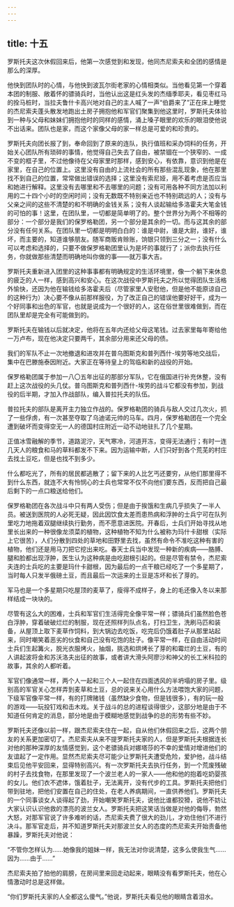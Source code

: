 ```yaml
---
---
---
```

title: 十五
---




罗斯托夫这次休假回来后，他第一次感觉到和发现，他同杰尼索夫和全团的感情是那么的深厚。

他快到团队时的心情，与他快到波瓦尔街老家的心情相类似。当他看见第一个穿着本团的制服、敞着怀的骠骑兵时，当他认出这是红头发的杰缅季耶夫，看见枣红马的拴马桩时，当拉夫鲁什卡高兴地对自己的主人喊了一声“伯爵来了”正在床上睡觉的杰尼索夫蓬头散发地跑出土房子拥抱他和军官们聚集到他这里时，罗斯托夫体验到一种与父母和妹妹们拥抱他时的同样的感情，涌上嗓子眼里的欢乐的眼泪使他说不出话来。团队也是家，而这个家像父母的家一样总是可爱的和珍贵的。

罗斯托夫向团长报了到，奉命回到了原来的连队，执行值班和采办饲料的任务，开始关心团队所有琐碎的事情，他觉得自己失去了自由，被禁锢在一个狭窄的、一成不变的框子里，不过他像待在父母家里时那样，感到安心，有依靠，意识到他是在家里，在自己的位置上。这里没有自由的上流社会的所有那些混乱现象，他在那里找不到自己的位置，常常做出错误的选择；这里没有索尼娅，用不着考虑是否应当和她进行解释。这里没有去哪里和不去哪里的问题；没有可用各种不同方法加以利用的二十四个小时的空闲时间；没有无数既不特别亲近也不特别疏远的人；没有与父亲之间的这些不清楚的和不明确的金钱关系；没有人谈起输给多洛霍夫大笔金钱的可怕的事！这里，在团队里，一切都是简单明了的。整个世界分为两个不相等的部分：一个部分是我们的保罗格勒团，另一个部分是其余的一切。而与这其余的部分没有任何关系。在团队里一切都是明明白白的：谁是中尉，谁是大尉，谁好，谁坏，而主要的，知道谁够朋友。随军商贩肯赊账，饷银只领到三分之一；没有什么可以考虑和选择的，只要不做保罗格勒团里认为是坏的事就行了；派你去执行任务，你就做那些清楚而明确地叫你做的事——就万事大吉。

罗斯托夫重新进入团里的这种事事都有明确规定的生活环境里，像一个躺下来休息的疲乏的人一样，感到高兴和安心。在这次战役中罗斯托夫之所以觉得团队生活格外愉快，还因为他在输钱给多洛霍夫后（尽管家里人安慰他，但是他不能原谅自己的这种行为）决心要不像从前那样服役，为了改正自己的错误他要好好干，成为一个好同事和出色的军官，也就是说成为一个很好的人，这在俗世里很难做到，而在团队里却是完全有可能做到的。

罗斯托夫在输钱以后就决定，他将在五年内还给父母这笔钱。过去家里每年寄给他一万卢布，现在他决定只要两千，其余部分用来还父母的债。

我们的军队不止一次地撤退和进攻并在普乌图斯克和普列西什-埃劳等地交战后，集中在巴滕施泰因附近。大家正在等待皇上的驾临和新的战役的开始。

保罗格勒团属于参加一八〇五年出征的那部分军队，它在俄国进行补充休整，没有赶上这次战役的头几仗。普乌图斯克和普列西什-埃劳的战斗它都没有参加，到战役的后半期，才加入作战部队，编入普拉托夫的队伍。

普拉托夫的部队是离开主力独立作战的。保罗格勒团的骑兵与敌人交过几次火，抓了一些俘虏，有一次甚至夺取了乌迪诺元帅的马车。四月，保罗格勒团在一个完全遭到破坏而变得空无一人的德国村庄附近一动不动地驻扎了几个星期。

正值冰雪融解的季节，道路泥泞，天气寒冷，河道开冻，变得无法通行；有时一连几天人的粮食和马的草料都发不下来。因为运输中断，人们只好到各个荒芜的村庄去找土豆吃，但是也找不到多少。

什么都吃光了，所有的居民都逃散了；留下来的人比乞丐还要穷，从他们那里得不到什么东西，就连不大有怜悯心的士兵也常常不仅不向他们要东西，反而把自己最后剩下的一点口粮送给他们。

保罗格勒团在各次战斗中只有两人受伤；但是由于挨饿和生病几乎损失了一半人员。被送到医院的人必死无疑，因此因饮食太差而患热病和浮肿的士兵宁可在队列里吃力地拖着双腿继续执行勤务，而不愿意进医院。开春后，士兵们开始寻找从地里长出来的一种很像龙须菜的植物，这种植物不知为什么被称为玛什卡甜根（实际上它很苦），人们分散到四处的草地和田野里去找，虽然有命令不准吃这种有害的植物，他们还是用马刀把它挖出来吃。春天士兵当中发现一种新的疾病——胳膊、腿和脸都出现浮肿，医生认为这种病是由吃甜根引起的。但是尽管有禁令，杰尼索夫连的士兵吃的主要是玛什卡甜根，因为最后的一点干粮已经吃了一个多星期了，当时每人只发半俄磅土豆，而且最后一次运来的土豆是冻坏和长了芽的。

军马也是一个多星期只吃屋顶的麦草了，瘦得不成样子，身上的毛还像入冬以来那样结成一块块的。

尽管有这么大的困难，士兵和军官们生活得完全像平常一样；骠骑兵们虽然脸色苍白浮肿，穿着破破烂烂的制服，现在还照样列队点名，打扫卫生，洗刷马匹和装备，从屋顶上取下麦草作饲料，到大锅边去吃饭，吃完后仍饿着肚子从那里站起来，同时嘲笑着恶劣的伙食和自己没有吃饱的肚子。像平常一样，在自由活动时间士兵们生起篝火，脱光衣服烤火，抽烟，挑选和烘烤长了芽的和霉烂的土豆，有的人讲起波将金和苏沃洛夫出征的故事，或者讲大滑头阿廖沙和神父的长工米科拉的故事，其余的人都听着。

军官们像通常一样，两个人一起和三个人一起住在四面透风的半坍塌的房子里。级别高的军官关心怎样弄到麦草和土豆，总的说来关心用什么方法喂饱大家的问题，下级军官像平常一样，有的打牌赌钱（虽然缺少食物，但是钱很多），有的玩一般的游戏——玩投钉戏和击木戏。关于战斗的总的进程谈得很少，这部分地是由于不知道任何肯定的消息，部分地是由于模糊地感觉到战争的总的形势有些不妙。

罗斯托夫还像以前一样，跟杰尼索夫住在一起，自从他们休假回来之后，这两个朋友的关系更加密切了。杰尼索夫从来不提罗斯托夫家的人，但是罗斯托夫根据连长对他的那种深厚的友情感觉到，这个老骠骑兵对娜塔莎的不幸的爱情对增进他们的友谊起了一定作用。显然杰尼索夫尽可能少让罗斯托夫遭受危险，爱护他，战斗结束后见他平安回来，显得特别高兴。有一次罗斯托夫去执行任务，到一个荒废残破的村子去找食物，在那里发现了一个波兰老人的一家人——他和他的抱着吃奶婴孩的女儿。他们衣不遮体，饿着肚子，无法离开，没有代步的工具。罗斯托夫把他们带到驻地，把他们安置在自己的住处，在老人养病期间，一直供养他们。罗斯托夫的一个同事谈女人谈得起了劲，开始嘲笑罗斯托夫，说他比谁都狡猾，说他不妨让大家认识认识他救的漂亮的波兰女人。罗斯托夫把这笑话当做是对他的侮辱，勃然大怒，对那军官说了许多难听的话，杰尼索夫费了很大的劲儿，才劝住他们不进行决斗。那军官走后，并不知道罗斯托夫对那波兰女人的态度的杰尼索夫开始责备他暴躁，罗斯托夫对他说：

“不管你怎样认为……她像我的姐妹一样，我无法对你说清楚，这多么使我生气……因为……由于……”

杰尼索夫拍了拍他的肩膀，在房间里来回走动起来，眼睛没有看罗斯托夫，他在心情激动时总是这样做。

“你们罗斯托夫家的人全都这么傻气。”他说，罗斯托夫看见他的眼睛含着泪水。